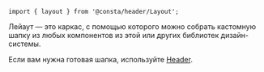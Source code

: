 
```tsx
import { layout } from '@consta/header/Layout';
```

Лейаут — это каркас, с помощью которого можно собрать кастомную шапку из любых компонентов из этой или других библиотек дизайн-системы.

Если вам нужна готовая шапка, используйте [Header](##LIBS.STAND|stand:header-components-header-stable).

<LayoutExampleBasic />

